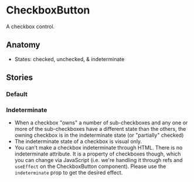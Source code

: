 
# CheckboxButton
A checkbox control.

<Canvas>
  <Story id="design-system-checkboxbutton--default" />
</Canvas>

<ArgsTable of={CheckboxButton} />

## Anatomy 
- States: checked, unchecked, & indeterminate

## Stories

### Default

<Canvas>
  <Story id="design-system-checkboxbutton--default" />
</Canvas>

### Indeterminate

- When a checkbox "owns" a number of sub-checkboxes and any one or more of the sub-checkboxes have a different state than the others, the owning checkbox is in the indeterminate state (or "partially" checked)
- The indeterminate state of a checkbox is visual only.
- You can’t make a checkbox indeterminate through HTML. There is no indeterminate attribute. It is a property of checkboxes though, which you can change via JavaScript (i.e. we're handling it through refs and `useEffect` on the CheckboxButton component). Please use the `indeterminate` prop to get the desired effect. 

<Canvas>
  <Story id="design-system-checkboxbutton--indeterminate" />
</Canvas>

